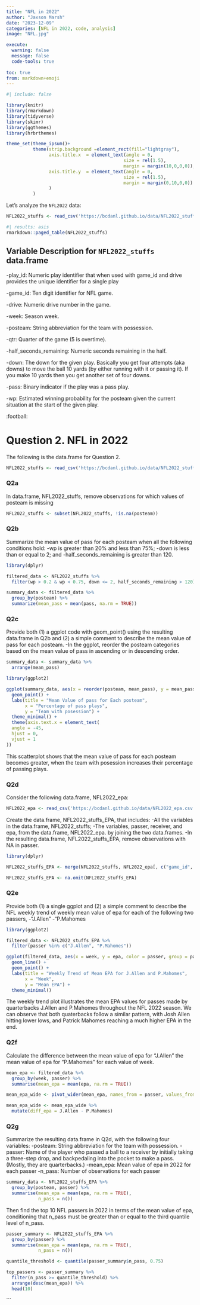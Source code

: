 ```yaml
---
title: "NFL in 2022"
author: "Jaxson Marsh"
date: "2023-12-09"
categories: [NFL in 2022, code, analysis]
image: "NFL.jpg"

execute: 
  warning: false
  message: false
  code-tools: true
  
toc: true
from: markdown+emoji
---
```

```r
#| include: false

library(knitr)
library(rmarkdown)
library(tidyverse)
library(skimr)
library(ggthemes)
library(hrbrthemes)

theme_set(theme_ipsum()+
          theme(strip.background =element_rect(fill="lightgray"),
                axis.title.x  = element_text(angle = 0,
                                            size = rel(1.5),
                                            margin = margin(10,0,0,0)),
                axis.title.y  = element_text(angle = 0,
                                            size = rel(1.5),
                                            margin = margin(0,10,0,0))
                )
          )
```

Let's analyze the `NFL2022` data:

```r
NFL2022_stuffs <- read_csv('https://bcdanl.github.io/data/NFL2022_stuffs.csv')
```


```r
#| results: asis
rmarkdown::paged_table(NFL2022_stuffs) 
```



## Variable Description for `NFL2022_stuffs` data.frame

-play_id: Numeric play identifier that when used with game_id and drive provides the unique identifier for a single play

-game_id: Ten digit identifier for NFL game.

-drive: Numeric drive number in the game.

-week: Season week.

-posteam: String abbreviation for the team with possession.

-qtr: Quarter of the game (5 is overtime).

-half_seconds_remaining: Numeric seconds remaining in the half.

-down: The down for the given play.
Basically you get four attempts (aka downs) to move the ball 10 yards (by either running with it or passing it).
If you make 10 yards then you get another set of four downs.

-pass: Binary indicator if the play was a pass play.

-wp: Estimated winning probability for the posteam given the current situation at the start of the given play.

:football:

# Question 2. NFL in 2022 

The following is the data.frame for Question 2.

```r
NFL2022_stuffs <- read_csv('https://bcdanl.github.io/data/NFL2022_stuffs.csv')
```

### Q2a

In data.frame, NFL2022_stuffs, remove observations for which values of posteam is missing

```r
NFL2022_stuffs <- subset(NFL2022_stuffs, !is.na(posteam))
```

### Q2b

Summarize the mean value of pass for each posteam when all the following conditions hold:
   -wp is greater than 20% and less than 75%;
   -down is less than or equal to 2; and
   -half_seconds_remaining is greater than 120.

```r
library(dplyr)

filtered_data <- NFL2022_stuffs %>%
  filter(wp > 0.2 & wp < 0.75, down <= 2, half_seconds_remaining > 120)

summary_data <- filtered_data %>%
  group_by(posteam) %>%
  summarize(mean_pass = mean(pass, na.rm = TRUE))
```

### Q2c

Provide both (1) a ggplot code with geom_point() using the resulting data.frame in Q2b and (2) a simple comment to describe the mean value of pass for each posteam.
   -In the ggplot, reorder the posteam categories based on the mean value of pass in ascending or in descending order.

```r
summary_data <- summary_data %>%
  arrange(mean_pass)

library(ggplot2)

ggplot(summary_data, aes(x = reorder(posteam, mean_pass), y = mean_pass)) +
  geom_point() +
  labs(title = "Mean Value of pass for Each posteam",
       x = "Percentage of pass plays",
       y = "Team with posession") +
  theme_minimal() +
  theme(axis.text.x = element_text(
  angle = -45,
  hjust = 0,
  vjust = 1
))
```

This scatterplot shows that the mean value of pass for each posteam becomes greater, when the team with posession increases their percentage of passing plays.


### Q2d

Consider the following data.frame, NFL2022_epa:

```r
NFL2022_epa <- read_csv('https://bcdanl.github.io/data/NFL2022_epa.csv')
```

Create the data.frame, NFL2022_stuffs_EPA, that includes:
   -All the variables in the data.frame, NFL2022_stuffs;
   -The variables, passer, receiver, and epa, from the data.frame, NFL2022_epa. by joining the two data.frames.
   -In the resulting data.frame, NFL2022_stuffs_EPA, remove observations with NA in passer.

```r
library(dplyr)

NFL2022_stuffs_EPA <- merge(NFL2022_stuffs, NFL2022_epa[, c("game_id", "passer", "receiver", "epa")], by = "game_id", all.x = TRUE)
```

```r
NFL2022_stuffs_EPA <- na.omit(NFL2022_stuffs_EPA)
```


### Q2e

Provide both (1) a single ggplot and (2) a simple comment to describe the NFL weekly trend of weekly mean value of epa for each of the following two passers,
   -"J.Allen"
   -"P.Mahomes

```r
library(ggplot2)

filtered_data <- NFL2022_stuffs_EPA %>%
  filter(passer %in% c("J.Allen", "P.Mahomes"))

ggplot(filtered_data, aes(x = week, y = epa, color = passer, group = passer)) +
  geom_line() +
  geom_point() +
  labs(title = "Weekly Trend of Mean EPA for J.Allen and P.Mahomes",
       x = "Week",
       y = "Mean EPA") +
  theme_minimal()
```

The weekly trend plot illustrates the mean EPA values for passes made by quarterbacks J.Allen and P.Mahomes throughout the NFL 2022 season. We can observe that both quaterbacks follow a similar pattern, with Josh Allen hitting lower lows, and Patrick Mahomes reaching a much higher EPA in the end.


### Q2f

Calculate the difference between the mean value of epa for "J.Allen" the mean value of epa for "P.Mahomes" for each value of week.

```r
mean_epa <- filtered_data %>%
  group_by(week, passer) %>%
  summarise(mean_epa = mean(epa, na.rm = TRUE))

mean_epa_wide <- pivot_wider(mean_epa, names_from = passer, values_from = mean_epa)

mean_epa_wide <- mean_epa_wide %>%
  mutate(diff_epa = J.Allen - P.Mahomes)
```

### Q2g

Summarize the resulting data.frame in Q2d, with the following four variables:
   -posteam: String abbreviation for the team with possession.
   -passer: Name of the player who passed a ball to a receiver by initially taking a three-step drop, and backpedaling into the pocket to make a pass. (Mostly, they are quarterbacks.)
   -mean_epa: Mean value of epa in 2022 for each passer
   -n_pass: Number of observations for each passer

```r
summary_data <- NFL2022_stuffs_EPA %>%
  group_by(posteam, passer) %>%
  summarise(mean_epa = mean(epa, na.rm = TRUE),
            n_pass = n())
```

Then find the top 10 NFL passers in 2022 in terms of the mean value of epa, conditioning that n_pass must be greater than or equal to the third quantile level of n_pass.

```r
passer_summary <- NFL2022_stuffs_EPA %>%
  group_by(passer) %>%
  summarise(mean_epa = mean(epa, na.rm = TRUE),
            n_pass = n())

quantile_threshold <- quantile(passer_summary$n_pass, 0.75)

top_passers <- passer_summary %>%
  filter(n_pass >= quantile_threshold) %>%
  arrange(desc(mean_epa)) %>%
  head(10)
```
```







